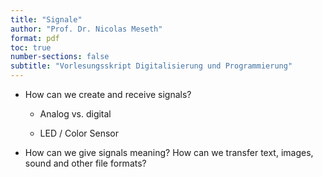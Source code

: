```yaml
---
title: "Signale"
author: "Prof. Dr. Nicolas Meseth"
format: pdf
toc: true
number-sections: false
subtitle: "Vorlesungsskript Digitalisierung und Programmierung"
---
```


-   How can we create and receive signals?

     -   Analog vs. digital

     -   LED / Color Sensor

-   How can we give signals meaning? How can we transfer text, images, sound and other file formats?


